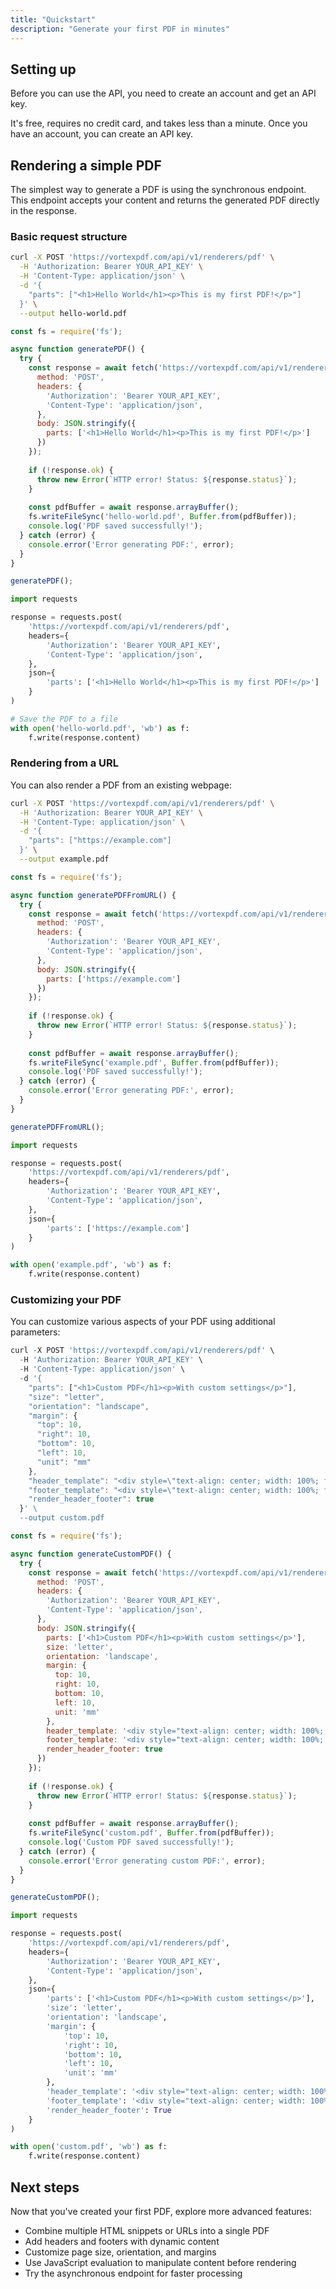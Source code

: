```yaml
---
title: "Quickstart"
description: "Generate your first PDF in minutes"
---
```


## Setting up

Before you can use the API, you need to create an account and get an API key.

<CardGroup cols={2}>
  <Card
    title="Create your account"
    icon="user"
    href="https://vortexpdf.com"
  >
    It's free, requires no credit card, and takes less than a minute.
  </Card>
  <Card
    title="Get your API key"
    icon="key"
    href="https://vortexpdf.com/api-keys"
  >
    Once you have an account, you can create an API key.
  </Card>
</CardGroup>

## Rendering a simple PDF

The simplest way to generate a PDF is using the synchronous endpoint. This endpoint accepts your content and returns the generated PDF directly in the response.

### Basic request structure

<CodeGroup>

```sh cURL
curl -X POST 'https://vortexpdf.com/api/v1/renderers/pdf' \
  -H 'Authorization: Bearer YOUR_API_KEY' \
  -H 'Content-Type: application/json' \
  -d '{
    "parts": ["<h1>Hello World</h1><p>This is my first PDF!</p>"]
  }' \
  --output hello-world.pdf
```

```javascript Node.js
const fs = require('fs');

async function generatePDF() {
  try {
    const response = await fetch('https://vortexpdf.com/api/v1/renderers/pdf', {
      method: 'POST',
      headers: {
        'Authorization': 'Bearer YOUR_API_KEY',
        'Content-Type': 'application/json',
      },
      body: JSON.stringify({
        parts: ['<h1>Hello World</h1><p>This is my first PDF!</p>']
      })
    });
    
    if (!response.ok) {
      throw new Error(`HTTP error! Status: ${response.status}`);
    }
    
    const pdfBuffer = await response.arrayBuffer();
    fs.writeFileSync('hello-world.pdf', Buffer.from(pdfBuffer));
    console.log('PDF saved successfully!');
  } catch (error) {
    console.error('Error generating PDF:', error);
  }
}

generatePDF();
```

```python Python
import requests

response = requests.post(
    'https://vortexpdf.com/api/v1/renderers/pdf',
    headers={
        'Authorization': 'Bearer YOUR_API_KEY',
        'Content-Type': 'application/json',
    },
    json={
        'parts': ['<h1>Hello World</h1><p>This is my first PDF!</p>']
    }
)

# Save the PDF to a file
with open('hello-world.pdf', 'wb') as f:
    f.write(response.content)
```

</CodeGroup>

### Rendering from a URL

You can also render a PDF from an existing webpage:

<CodeGroup>

```sh cURL
curl -X POST 'https://vortexpdf.com/api/v1/renderers/pdf' \
  -H 'Authorization: Bearer YOUR_API_KEY' \
  -H 'Content-Type: application/json' \
  -d '{
    "parts": ["https://example.com"]
  }' \
  --output example.pdf
```

```javascript Node.js
const fs = require('fs');

async function generatePDFFromURL() {
  try {
    const response = await fetch('https://vortexpdf.com/api/v1/renderers/pdf', {
      method: 'POST',
      headers: {
        'Authorization': 'Bearer YOUR_API_KEY',
        'Content-Type': 'application/json',
      },
      body: JSON.stringify({
        parts: ['https://example.com']
      })
    });
    
    if (!response.ok) {
      throw new Error(`HTTP error! Status: ${response.status}`);
    }
    
    const pdfBuffer = await response.arrayBuffer();
    fs.writeFileSync('example.pdf', Buffer.from(pdfBuffer));
    console.log('PDF saved successfully!');
  } catch (error) {
    console.error('Error generating PDF:', error);
  }
}

generatePDFFromURL();
```

```python Python
import requests

response = requests.post(
    'https://vortexpdf.com/api/v1/renderers/pdf',
    headers={
        'Authorization': 'Bearer YOUR_API_KEY',
        'Content-Type': 'application/json',
    },
    json={
        'parts': ['https://example.com']
    }
)

with open('example.pdf', 'wb') as f:
    f.write(response.content)
```

</CodeGroup>

### Customizing your PDF

You can customize various aspects of your PDF using additional parameters:

<CodeGroup>

```javascript cURL
curl -X POST 'https://vortexpdf.com/api/v1/renderers/pdf' \
  -H 'Authorization: Bearer YOUR_API_KEY' \
  -H 'Content-Type: application/json' \
  -d '{
    "parts": ["<h1>Custom PDF</h1><p>With custom settings</p>"],
    "size": "letter",
    "orientation": "landscape",
    "margin": {
      "top": 10,
      "right": 10,
      "bottom": 10,
      "left": 10,
      "unit": "mm"
    },
    "header_template": "<div style=\"text-align: center; width: 100%; font-size: 10px;\"><span class=\"date\"></span></div>",
    "footer_template": "<div style=\"text-align: center; width: 100%; font-size: 10px;\">Page <span class=\"pageNumber\"></span> of <span class=\"totalPages\"></span></div>",
    "render_header_footer": true
  }' \
  --output custom.pdf
```

```javascript Node.js
const fs = require('fs');

async function generateCustomPDF() {
  try {
    const response = await fetch('https://vortexpdf.com/api/v1/renderers/pdf', {
      method: 'POST',
      headers: {
        'Authorization': 'Bearer YOUR_API_KEY',
        'Content-Type': 'application/json',
      },
      body: JSON.stringify({
        parts: ['<h1>Custom PDF</h1><p>With custom settings</p>'],
        size: 'letter',
        orientation: 'landscape',
        margin: {
          top: 10,
          right: 10,
          bottom: 10,
          left: 10,
          unit: 'mm'
        },
        header_template: '<div style="text-align: center; width: 100%; font-size: 10px;"><span class="date"></span></div>',
        footer_template: '<div style="text-align: center; width: 100%; font-size: 10px;">Page <span class="pageNumber"></span> of <span class="totalPages"></span></div>',
        render_header_footer: true
      })
    });
    
    if (!response.ok) {
      throw new Error(`HTTP error! Status: ${response.status}`);
    }
    
    const pdfBuffer = await response.arrayBuffer();
    fs.writeFileSync('custom.pdf', Buffer.from(pdfBuffer));
    console.log('Custom PDF saved successfully!');
  } catch (error) {
    console.error('Error generating custom PDF:', error);
  }
}

generateCustomPDF();
```

```python Python
import requests

response = requests.post(
    'https://vortexpdf.com/api/v1/renderers/pdf',
    headers={
        'Authorization': 'Bearer YOUR_API_KEY',
        'Content-Type': 'application/json',
    },
    json={
        'parts': ['<h1>Custom PDF</h1><p>With custom settings</p>'],
        'size': 'letter',
        'orientation': 'landscape',
        'margin': {
            'top': 10,
            'right': 10,
            'bottom': 10,
            'left': 10,
            'unit': 'mm'
        },
        'header_template': '<div style="text-align: center; width: 100%; font-size: 10px;"><span class="date"></span></div>',
        'footer_template': '<div style="text-align: center; width: 100%; font-size: 10px;">Page <span class="pageNumber"></span> of <span class="totalPages"></span></div>',
        'render_header_footer': True
    }
)

with open('custom.pdf', 'wb') as f:
    f.write(response.content)
```

</CodeGroup>

## Next steps

Now that you've created your first PDF, explore more advanced features:

- Combine multiple HTML snippets or URLs into a single PDF
- Add headers and footers with dynamic content
- Customize page size, orientation, and margins
- Use JavaScript evaluation to manipulate content before rendering
- Try the asynchronous endpoint for faster processing